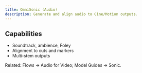```yaml
---
title: OmniSonic (Audio)
description: Generate and align audio to Cine/Motion outputs.
---
```


## Capabilities

- Soundtrack, ambience, Foley
- Alignment to cuts and markers
- Multi‑stem outputs

Related: Flows → Audio for Video; Model Guides → Sonic.
